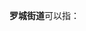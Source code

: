 '''罗城街道'''可以指：
{{PRC admin/disambig|14/01/10/002/000|44/53/81/001/000}}
{{disambig|cat=四字乡级行政区划消歧义}}